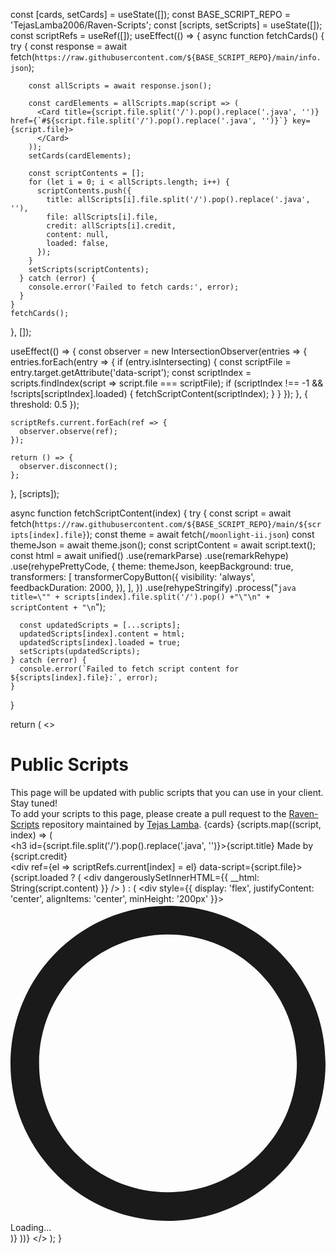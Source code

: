 
  const [cards, setCards] = useState([]);
  const BASE_SCRIPT_REPO = 'TejasLamba2006/Raven-Scripts';
  const [scripts, setScripts] = useState([]);
  const scriptRefs = useRef([]);
  useEffect(() => {
    async function fetchCards() {
      try {
        const response = await fetch(`https://raw.githubusercontent.com/${BASE_SCRIPT_REPO}/main/info.json`);

        const allScripts = await response.json();

        const cardElements = allScripts.map(script => (
          <Card title={script.file.split('/').pop().replace('.java', '')} href={`#${script.file.split('/').pop().replace('.java', '')}`} key={script.file}>
          </Card>
        ));
        setCards(cardElements);

        const scriptContents = [];
        for (let i = 0; i < allScripts.length; i++) {
          scriptContents.push({
            title: allScripts[i].file.split('/').pop().replace('.java', ''),
            file: allScripts[i].file,
            credit: allScripts[i].credit,
            content: null,
            loaded: false,
          });
        }
        setScripts(scriptContents);
      } catch (error) {
        console.error('Failed to fetch cards:', error);
      }
    }
    fetchCards();
  }, []);

  useEffect(() => {
    const observer = new IntersectionObserver(entries => {
      entries.forEach(entry => {
        if (entry.isIntersecting) {
          const scriptFile = entry.target.getAttribute('data-script');
          const scriptIndex = scripts.findIndex(script => script.file === scriptFile);
          if (scriptIndex !== -1 && !scripts[scriptIndex].loaded) {
            fetchScriptContent(scriptIndex);
          }
        }
      });
    }, { threshold: 0.5 });

    scriptRefs.current.forEach(ref => {
      observer.observe(ref);
    });

    return () => {
      observer.disconnect();
    };
  }, [scripts]);

  async function fetchScriptContent(index) {
    try {
      const script = await fetch(`https://raw.githubusercontent.com/${BASE_SCRIPT_REPO}/main/${scripts[index].file}`);
                const theme = await fetch(`/moonlight-ii.json`)
          const themeJson = await theme.json();
      const scriptContent = await script.text();
      const html = await unified()
        .use(remarkParse)
        .use(remarkRehype)
        .use(rehypePrettyCode, {
          theme: themeJson,
          keepBackground: true,
          transformers: [
            transformerCopyButton({
              visibility: 'always',
              feedbackDuration: 2000,
            }),
          ],
        })
        .use(rehypeStringify)
        .process("```java title=\"" + scripts[index].file.split('/').pop() +"\"\n" + scriptContent + "\n```");

      const updatedScripts = [...scripts];
      updatedScripts[index].content = html;
      updatedScripts[index].loaded = true;
      setScripts(updatedScripts);
    } catch (error) {
      console.error(`Failed to fetch script content for ${scripts[index].file}:`, error);
    }
  }

  return (
    <>
      <h1>Public Scripts</h1>
      <Callout type="info">
        This page will be updated with public scripts that you can use in your client. Stay tuned!
      </Callout>
      <br/>
      To add your scripts to this page, please create a pull request to the <a href="https://github.com/TejasLamba2006/Raven-Scripts">Raven-Scripts</a> repository maintained by <a href="https://github.com/TejasLamba2006">Tejas Lamba</a>.
      <Cards>
        {cards}
      </Cards>
      {scripts.map((script, index) => (
        <div key={script.file}>
          <h3 id={script.file.split('/').pop().replace('.java', '')}>{script.title}</h3>
          Made by <span class="bg-green-100 text-green-800 text-sm font-medium me-2 px-2.5 py-0.5 rounded dark:bg-green-900 dark:text-green-300">{script.credit}</span>
          <br />
          <div ref={el => scriptRefs.current[index] = el} data-script={script.file}>
            {script.loaded ? (
              <div dangerouslySetInnerHTML={{ __html: String(script.content) }} />
            ) : (
              <div style={{ display: 'flex', justifyContent: 'center', alignItems: 'center', minHeight: '200px' }}>
                <div role="status">
                  <svg aria-hidden="true" className="w-8 h-8 text-gray-200 animate-spin dark:text-gray-600 fill-customGreen" viewBox="0 0 100 101" fill="none" xmlns="http://www.w3.org/2000/svg">
                    <path d="M100 50.5908C100 78.2051 77.6142 100.591 50 100.591C22.3858 100.591 0 78.2051 0 50.5908C0 22.9766 22.3858 0.59082 50 0.59082C77.6142 0.59082 100 22.9766 100 50.5908ZM9.08144 50.5908C9.08144 73.1895 27.4013 91.5094 50 91.5094C72.5987 91.5094 90.9186 73.1895 90.9186 50.5908C90.9186 27.9921 72.5987 9.67226 50 9.67226C27.4013 9.67226 9.08144 27.9921 9.08144 50.5908Z" fill="currentColor" />
                    <path d="M93.9676 39.0409C96.393 38.4038 97.8624 35.9116 97.0079 33.5539C95.2932 28.8227 92.871 24.3692 89.8167 20.348C85.8452 15.1192 80.8826 10.7238 75.2124 7.41289C69.5422 4.10194 63.2754 1.94025 56.7698 1.05124C51.7666 0.367541 46.6976 0.446843 41.7345 1.27873C39.2613 1.69328 37.813 4.19778 38.4501 6.62326C39.0873 9.04874 41.5694 10.4717 44.0505 10.1071C47.8511 9.54855 51.7191 9.52689 55.5402 10.0491C60.8642 10.7766 65.9928 12.5457 70.6331 15.2552C75.2735 17.9648 79.3347 21.5619 82.5849 25.841C84.9175 28.9121 86.7997 32.2913 88.1811 35.8758C89.083 38.2158 91.5421 39.6781 93.9676 39.0409Z" fill="currentFill" />
                  </svg>
                  <span className="sr-only">Loading...</span>
                </div>
              </div>
            )}
          </div>
        </div>
      ))}
    </>
  );
}
